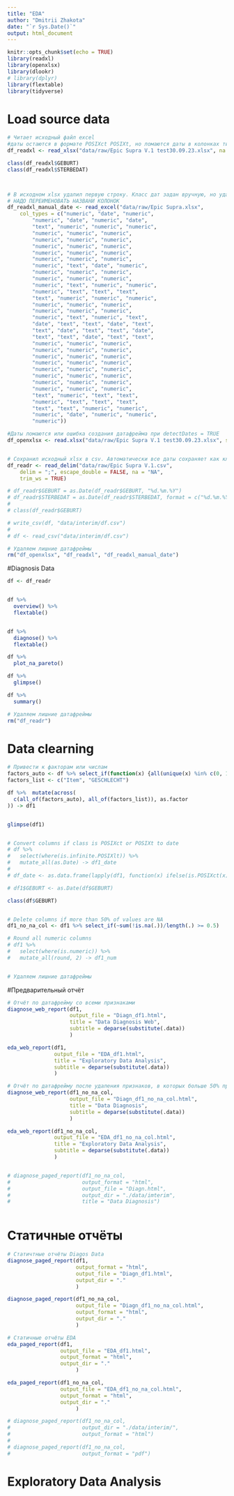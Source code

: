 ```yaml
---
title: "EDA"
author: "Dmitrii Zhakota"
date: "`r Sys.Date()`"
output: html_document
---
```


```r
knitr::opts_chunk$set(echo = TRUE)
library(readxl)
library(openxlsx)
library(dlookr)
# library(dplyr)
library(flextable)
library(tidyverse)
```

# Load source data
```r
# Читает исходный файл excel
#даты остаются в формате POSIXct POSIXt, но ломаются даты в колонках типа STERBEDAT
df_readxl <- read_xlsx("data/raw/Epic Supra V.1 test30.09.23.xlsx", na = "", skip = 1)

class(df_readxl$GEBURT)
class(df_readxl$STERBEDAT)



# В исходном xlsx удалил первую строку. Класс дат задан вручную, но удаляются любые другие символы в колонках дат (см. STERBEDAT исходный файл - unbekannt). Дополнительно побились названия колонок.
# НАДО ПЕРЕИМЕНОВАТЬ НАЗВАНИ КОЛОНОК
df_readxl_manual_date <- read_excel("data/raw/Epic Supra.xlsx",  
    col_types = c("numeric", "date", "numeric", 
        "numeric", "date", "numeric", "date", 
        "text", "numeric", "numeric", "numeric", 
        "numeric", "numeric", "numeric", 
        "numeric", "numeric", "numeric", 
        "numeric", "numeric", "numeric", 
        "numeric", "numeric", "numeric", 
        "numeric", "numeric", "numeric", 
        "numeric", "text", "date", "numeric", 
        "numeric", "numeric", "numeric", 
        "numeric", "numeric", "numeric", 
        "numeric", "text", "numeric", "numeric", 
        "numeric", "text", "text", "text", 
        "text", "numeric", "numeric", "numeric", 
        "numeric", "numeric", "numeric", 
        "numeric", "numeric", "numeric", 
        "numeric", "text", "numeric", "text", 
        "date", "text", "text", "date", "text", 
        "text", "date", "text", "text", "date", 
        "text", "text", "date", "text", "text", 
        "numeric", "numeric", "numeric", 
        "numeric", "numeric", "numeric", 
        "numeric", "numeric", "numeric", 
        "numeric", "numeric", "numeric", 
        "numeric", "numeric", "numeric", 
        "numeric", "numeric", "numeric", 
        "numeric", "numeric", "numeric", 
        "numeric", "numeric", "numeric", 
        "text", "numeric", "text", "text", 
        "numeric", "text", "text", "text", 
        "text", "text", "numeric", "numeric", 
        "numeric", "date", "numeric", "numeric", 
        "numeric"))

#Даты ломаются или ошибка создания датафрейма при detectDates = TRUE
df_openxlsx <- read.xlsx("data/raw/Epic Supra V.1 test30.09.23.xlsx", startRow = 2, detectDates = FALSE) 


# Сохранил исходный xlsx в csv. Автоматически все даты сохраняет как класс character. Ломаются даты представленные только годом, если их приорабразовать в asDate (см. строки 75-76). ВОзможно, придётся руками задавать классы колонок.
df_readr <- read_delim("data/raw/Epic Supra V.1.csv",
    delim = ";", escape_double = FALSE, na = "NA",
    trim_ws = TRUE)

# df_readr$GEBURT = as.Date(df_readr$GEBURT, "%d.%m.%Y")
# df_readr$STERBEDAT = as.Date(df_readr$STERBEDAT, format = c("%d.%m.%Y", "%Y"), tryFormats = c("%d.%m.%Y", "%y", "%Y", "%Y-%m-%d", "%Y/%m/%d"))
# 
# class(df_readr$GEBURT)

# write_csv(df, "data/interim/df.csv")
# 
# df <- read_csv("data/interim/df.csv")

# Удаляем лишние датафреймы
rm("df_openxlsx", "df_readxl", "df_readxl_manual_date")
```

#Diagnosis Data
```r
df <- df_readr


df %>% 
  overview() %>%
  flextable()


df %>% 
  diagnose() %>% 
  flextable()

df %>% 
  plot_na_pareto()

df %>% 
  glimpse()

df %>% 
  summary()

# Удаляем лишние датафреймы
rm("df_readr")
```

# Data clearning
```r
# Привести к факторам или числам
factors_auto <- df %>% select_if(function(x) {all(unique(x) %in% c(0, 1, 2, 3, 4, 5, NA))}) %>% colnames()
factors_list <- c("Item", "GESCHLECHT")

df %>%  mutate(across(
  c(all_of(factors_auto), all_of(factors_list)), as.factor
)) -> df1


glimpse(df1)


# Convert columns if class is POSIXct or POSIXt to date
# df %>% 
#   select(where(is.infinite.POSIXlt)) %>% 
#   mutate_all(as.Date) -> df1_date
# 
# df_date <- as.data.frame(lapply(df1, function(x) ifelse(is.POSIXct(x), as.Date(x), x)))

# df1$GEBURT <- as.Date(df$GEBURT)

class(df$GEBURT)


# Delete columns if more than 50% of values are NA
df1_no_na_col <- df1 %>% select_if(~sum(!is.na(.))/length(.) >= 0.5)

# Round all numeric columns
# df1 %>% 
#   select(where(is.numeric)) %>% 
#   mutate_all(round, 2) -> df1_num


# Удаляем лишние датафреймы

```


#Предварительный отчёт
```r
# Отчёт по датафрейму со всеми признаками
diagnose_web_report(df1,
                    output_file = "Diagn_df1.html",  
                    title = "Data Diagnosis Web",
                    subtitle = deparse(substitute(.data))
                    )

eda_web_report(df1,
               output_file = "EDA_df1.html",
               title = "Exploratory Data Analysis",
               subtitle = deparse(substitute(.data))
               )

# Отчёт по датафрейму после удаления признаков, в которых больше 50% пропущенных значений
diagnose_web_report(df1_no_na_col,
                    output_file = "Diagn_df1_no_na_col.html",  
                    title = "Data Diagnosis",
                    subtitle = deparse(substitute(.data))
                    )

eda_web_report(df1_no_na_col,
               output_file = "EDA_df1_no_na_col.html",
               title = "Exploratory Data Analysis",
               subtitle = deparse(substitute(.data))
               )


# diagnose_paged_report(df1_no_na_col, 
#                       output_format = "html", 
#                       output_file = "Diagn.html", 
#                       output_dir = "./data/imterim", 
#                       title = "Data Diagnosis")



```

# Статичные отчёты
```r
# Статичтные отчёты Diagos Data
diagnose_paged_report(df1,
                      output_format = "html",
                      output_file = "Diagn_df1.html",
                      output_dir = "."
                      )

diagnose_paged_report(df1_no_na_col,
                      output_file = "Diagn_df1_no_na_col.html",
                      output_format = "html",
                      output_dir = "."
                      )

# Статичные отчёты EDA
eda_paged_report(df1,
                 output_file = "EDA_df1.html",
                 output_format = "html",
                 output_dir = "."
                      )

eda_paged_report(df1_no_na_col,
                 output_file = "EDA_df1_no_na_col.html", 
                 output_format = "html",
                 output_dir = "."
                      )

# diagnose_paged_report(df1_no_na_col,
#                       output_dir = "./data/interim/",
#                       output_format = "html")
# 
# diagnose_paged_report(df1_no_na_col,
#                       output_format = "pdf")


```


# Exploratory Data Analysis
```r


```


